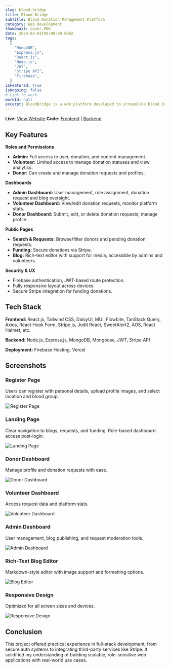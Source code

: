 ```yaml
---
slug: blood-bridge
title: Blood Bridge
subTitle: Blood Donation Management Platform
category: Web Development
thumbnail: cover.PNG
date: 2024-02-01T00:00:00.000Z
tags:
  [
    "MongoDB",
    "Express.js",
    "React.js",
    "Node.js",
    "JWT",
    "Stripe API",
    "Firebase",
  ]
isFeatured: true
isOngoing: false
# Link to work
workId: null
excerpt: BloodBridge is a web platform developed to streamline blood donation by connecting donors, recipients, and volunteers. It supports role-based access, secure authentication, and real-time request management. Built with the MERN stack and Firebase, the app also integrates Stripe for handling donation funding.
---
```


**Live:** [View Website](https://bloodbridge-140aa.web.app/)
**Code:** [Frontend](https://github.com/ShakeefAhmedRakin/BloodBridge-Client) | [Backend](https://github.com/ShakeefAhmedRakin/BloodBridge-Server)

## Key Features

**Roles and Permissions**

- **Admin:** Full access to user, donation, and content management.
- **Volunteer:** Limited access to manage donation statuses and view analytics.
- **Donor:** Can create and manage donation requests and profiles.

**Dashboards**

- **Admin Dashboard:** User management, role assignment, donation request and blog oversight.
- **Volunteer Dashboard:** View/edit donation requests, monitor platform stats.
- **Donor Dashboard:** Submit, edit, or delete donation requests; manage profile.

**Public Pages**

- **Search & Requests:** Browse/filter donors and pending donation requests.
- **Funding:** Secure donations via Stripe.
- **Blog:** Rich-text editor with support for media, accessible by admins and volunteers.

**Security & UX**

- Firebase authentication, JWT-based route protection.
- Fully responsive layout across devices.
- Secure Stripe integration for funding donations.

## Tech Stack

**Frontend:**
React.js, Tailwind CSS, DaisyUI, MUI, Flowbite, TanStack Query, Axios, React Hook Form, Stripe.js, Jodit React, SweetAlert2, AOS, React Helmet, etc.

**Backend:**
Node.js, Express.js, MongoDB, Mongoose, JWT, Stripe API

**Deployment:**
Firebase Hosting, Vercel

## Screenshots

### Register Page

Users can register with personal details, upload profile images, and select location and blood group.

![Register Page](gallery1.png)

### Landing Page

Clear navigation to blogs, requests, and funding. Role-based dashboard access post-login.

![Landing Page](gallery2.png)

### Donor Dashboard

Manage profile and donation requests with ease.

![Donor Dashboard](gallery3.png)

### Volunteer Dashboard

Access request data and platform stats.

![Volunteer Dashboard](gallery4.png)

### Admin Dashboard

User management, blog publishing, and request moderation tools.

![Admin Dashboard](gallery7.png)

### Rich-Text Blog Editor

Markdown-style editor with image support and formatting options.

![Blog Editor](gallery5.png)

### Responsive Design

Optimized for all screen sizes and devices.

![Responsive Design](gallery8.png)

## Conclusion

This project offered practical experience in full-stack development, from secure auth systems to integrating third-party services like Stripe. It solidified my understanding of building scalable, role-sensitive web applications with real-world use cases.
